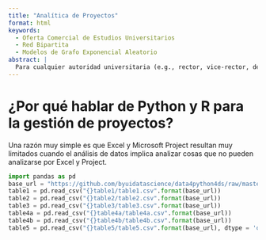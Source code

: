 ```yaml
---
title: "Analítica de Proyectos"
format: html
keywords:
  - Oferta Comercial de Estudios Universitarios
  - Red Bipartita
  - Modelos de Grafo Exponencial Aleatorio
abstract: |
  Para cualquier autoridad universitaria (e.g., rector, vice-rector, decanos), la oferta educativa de estudios universitarios representa el corazón del negocio educativo. El objetivo de este tutorial es mostrar cómo lograr se modela a través de  **redes bipartitas** la oferta educativa universitaria para brindar apoyo estratégico a las autoridades universitarias a cargo de introducir innovaciones en su oferta comercial.
---
```

# ¿Por qué hablar de Python y R para la gestión de proyectos?

Una razón muy simple es que Excel y Microsoft Project resultan muy limitados cuando el análisis de datos implica analizar cosas que no pueden analizarse por Excel y Project.

```python
import pandas as pd
base_url = "https://github.com/byuidatascience/data4python4ds/raw/master/data-raw/"
table1 = pd.read_csv("{}table1/table1.csv".format(base_url))
table2 = pd.read_csv("{}table2/table2.csv".format(base_url))
table3 = pd.read_csv("{}table3/table3.csv".format(base_url))
table4a = pd.read_csv("{}table4a/table4a.csv".format(base_url))
table4b = pd.read_csv("{}table4b/table4b.csv".format(base_url))
table5 = pd.read_csv("{}table5/table5.csv".format(base_url), dtype = 'object')
```

